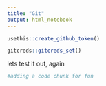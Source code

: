 ```yaml
---
title: "Git"
output: html_notebook
---
```


```r
usethis::create_github_token()
```
```r
gitcreds::gitcreds_set()
```
lets test it out, again 

```r
#adding a code chunk for fun
```

